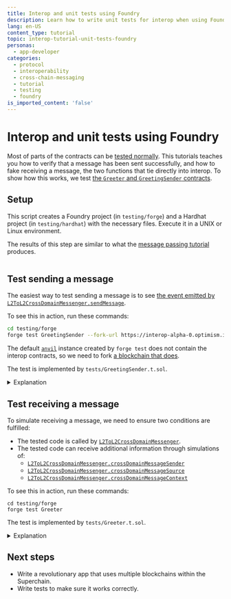 ```yaml
---
title: Interop and unit tests using Foundry
description: Learn how to write unit tests for interop when using Foundry
lang: en-US
content_type: tutorial
topic: interop-tutorial-unit-tests-foundry
personas:
  - app-developer
categories:
  - protocol
  - interoperability
  - cross-chain-messaging
  - tutorial
  - testing
  - foundry
is_imported_content: 'false'
---
```



<InteropCallout />

# Interop and unit tests using Foundry

Most of parts of the contracts can be [tested normally](/app-developers/testing-apps).
This tutorials teaches you how to verify that a message has been sent successfully, and how to fake receiving a message, the two functions that tie directly into interop.
To show how this works, we test [the `Greeter` and `GreetingSender` contracts](/interop/tutorials/message-passing).

## Setup

This script creates a Foundry project (in `testing/forge`) and a Hardhat project (in `testing/hardhat`) with the necessary files.
Execute it in a UNIX or Linux environment.

The results of this step are similar to what the [message passing tutorial](/interop/tutorials/message-passing) produces.

```sh file=<rootDir>/public/tutorials/setup-for-testing.sh hash=4d0fa175564131911ab6a12fb110294c 
```

## Test sending a message

The easiest way to test sending a message is to see [the event emitted by `L2ToL2CrossDomainMessenger.sendMessage`](https://github.com/ethereum-optimism/optimism/blob/develop/packages/contracts-bedrock/src/L2/L2ToL2CrossDomainMessenger.sol#L160).

To see this in action, run these commands:

```sh
cd testing/forge
forge test GreetingSender --fork-url https://interop-alpha-0.optimism.io
```

The default [`anvil`](https://book.getfoundry.sh/anvil/overview) instance created by `forge test` does not contain the interop contracts, so we need to fork [a blockchain that does](/interop/tools/devnet).

The test is implemented by `tests/GreetingSender.t.sol`.

<details>
  <summary>Explanation</summary>

  ```solidity file=<rootDir>/public/tutorials/setup-for-testing.sh#L109-L117 hash=e8c77299b01dd6f03d3e36d2e9d82608 
  ```

  The definition for the event we expect to see, [from the `L2ToL2CrossDomainMessenger` source code](https://github.com/ethereum-optimism/optimism/blob/develop/packages/contracts-bedrock/src/L2/L2ToL2CrossDomainMessenger.sol#L160).

  ```solidity file=<rootDir>/public/tutorials/setup-for-testing.sh#L119-L121 hash=645c522fafccb282df37b7d3df27bd3f 
  ```

  Create a new `GreetingSender` instance for each test.

  ```solidity file=<rootDir>/public/tutorials/setup-for-testing.sh#L124-L129 hash=5e79ce67c4e5f54eee5b8d09ace39860 
  ```

  Calculate the message to be sent, the same way that `GreetingSender` does.

  ```solidity file=<rootDir>/public/tutorials/setup-for-testing.sh#L132-L132 hash=028411291cccc262557abde834549fc2 
  ```

  Out of the indexed topics, verify the first (destination chain) and second (address on the destination chain).
  Ignore the third topic, the nonce, because it can vary.
  Finally, verify that the unindexed data of the log entry (the sender address and the message) is correct.

  ```solidity file=<rootDir>/public/tutorials/setup-for-testing.sh#L133-L133 hash=37203df9264e95e763befaf2e5dbbfab 
  ```

  Emit the message we expect to see.

  ```solidity file=<rootDir>/public/tutorials/setup-for-testing.sh#L135-L135 hash=9322933b2f965ddc75bb8d3b2ab4c95d 
  ```

  Call the code being tested, which should emit a similar log entry to the one we just emitted.
</details>

## Test receiving a message

To simulate receiving a message, we need to ensure two conditions are fulfilled:

*   The tested code is called by [`L2ToL2CrossDomainMessenger`](https://github.com/ethereum-optimism/optimism/blob/develop/packages/contracts-bedrock/src/L2/L2ToL2CrossDomainMessenger.sol).
*   The tested code can receive additional information through simulations of:
    *   [`L2ToL2CrossDomainMessenger.crossDomainMessageSender`](https://github.com/ethereum-optimism/optimism/blob/develop/packages/contracts-bedrock/src/L2/L2ToL2CrossDomainMessenger.sol#L102-L108)
    *   [`L2ToL2CrossDomainMessenger.crossDomainMessageSource`](https://github.com/ethereum-optimism/optimism/blob/develop/packages/contracts-bedrock/src/L2/L2ToL2CrossDomainMessenger.sol#L110-L116)
    *   [`L2ToL2CrossDomainMessenger.crossDomainMessageContext`](https://github.com/ethereum-optimism/optimism/blob/develop/packages/contracts-bedrock/src/L2/L2ToL2CrossDomainMessenger.sol#L118-L126)

To see this in action, run these commands:

```
cd testing/forge
forge test Greeter
```

The test is implemented by `tests/Greeter.t.sol`.

<details>
  <summary>Explanation</summary>

  ```solidity file=<rootDir>/public/tutorials/setup-for-testing.sh#L171 hash=d9bb7b8ca88e8856bd86c256934a0b0b 
  ```

  This function sets up the environment for a pretend interop call.

  ```solidity file=<rootDir>/public/tutorials/setup-for-testing.sh#L172-L182 hash=65aae51c8573ecb296b942c7073a3379 
  ```

  Use [`vm.mockCall`](https://book.getfoundry.sh/reference/cheatcodes/mock-call) to specify the responses to calls to `L2ToL2CrossDomainMessenger`.

  ```solidity file=<rootDir>/public/tutorials/setup-for-testing.sh#L183-L187 hash=478229c219493adbbfea088cf266dec5 
  ```

  At writing `crossDomainMessageContext` is not available in the [contracts npm package](https://www.npmjs.com/package/@eth-optimism/contracts-bedrock), so we calculate the selector directly using `bytes4(keccak256("crossDomainMessageContext()"))`.

  ```solidity file=<rootDir>/public/tutorials/setup-for-testing.sh#L188-L189 hash=18498ce1031cf749a13f6207d0828ca7 
  ```

  Use [`vm.prank`](https://book.getfoundry.sh/reference/cheatcodes/prank) to make it appear the tested code is called by `L2ToL2CrossDomainMessenger`.

  ```solidity file=<rootDir>/public/tutorials/setup-for-testing.sh#L191-L201 hash=035afa3348edfa18a0be06b9f9991c38 
  ```

  Test how `Greeter` acts when the greeting is set from another chain.

  ```solidity file=<rootDir>/public/tutorials/setup-for-testing.sh#L203-L210 hash=ea83b0fcf27566b5ae9221d1091bfc6b 
  ```

  Test how `Greeter` acts when the greeting is set from this chain.
</details>


## Next steps

*   Write a revolutionary app that uses multiple blockchains within the Superchain.
*   Write tests to make sure it works correctly.